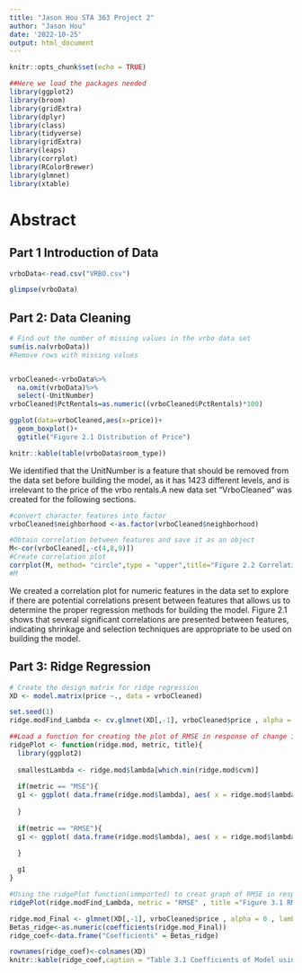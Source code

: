 ```yaml
---
title: "Jason Hou STA 363 Project 2"
author: "Jason Hou"
date: '2022-10-25'
output: html_document
---
```


```r
knitr::opts_chunk$set(echo = TRUE)
```

```r
##Here we load the packages needed
library(ggplot2)
library(broom)
library(gridExtra)
library(dplyr)
library(class)
library(tidyverse)
library(gridExtra)
library(leaps)
library(corrplot)
library(RColorBrewer)
library(glmnet)
library(xtable)
```
# Abstract

## Part 1 Introduction of Data

```r
vrboData<-read.csv("VRBO.csv")
```

```r
glimpse(vrboData)
```


## Part 2: Data Cleaning

```r
# Find out the number of missing values in the vrbo data set
sum(is.na(vrboData))
#Remove rows with missing values 


vrboCleaned<-vrboData%>%
  na.omit(vrboData)%>%
  select(-UnitNumber)
vrboCleaned$PctRentals=as.numeric((vrboCleaned$PctRentals)*100)
```

```r
ggplot(data=vrboCleaned,aes(x=price))+
  geom_boxplot()+
  ggtitle("Figure 2.1 Distribution of Price")
```

```r
knitr::kable(table(vrboData$room_type))
```

We identified that the UnitNumber is a feature that should be removed from the data set before building the model, as it has 1423 different levels, and is irrelevant to the price of the vrbo rentals.A new data set "VrboCleaned" was created for the following sections. 


```r
#convert character features into factor
vrboCleaned$neighborhood <-as.factor(vrboCleaned$neighborhood)
```

```r
#Obtain correlation between features and save it as an object
M<-cor(vrboCleaned[,-c(4,8,9)])
#Create correlation plot
corrplot(M, method= "circle",type = "upper",title="Figure 2.2 Correlation Plot of Numeric Variables in Vrbo Data Set ",mar = c(0,0,2,0))
#M
```

We created a correlation plot for numeric features in the data set to explore if there are potential correlations present between features that allows us to determine the proper regression methods for building the model. Figure 2.1 shows that several significant correlations are presented between features, indicating shrinkage and selection techniques are appropriate to be used on building the model.








## Part 3: Ridge Regression



```r
# Create the design matrix for ridge regression
XD <- model.matrix(price ~., data = vrboCleaned)
```





```r
set.seed(1)
ridge.modFind_Lambda <- cv.glmnet(XD[,-1], vrboCleaned$price , alpha = 0 , lambda = seq(from=0, to=50,by=0.05) , standardize = TRUE)
```


```r
##Load a function for creating the plot of RMSE in response of change in Lambda
ridgePlot <- function(ridge.mod, metric, title){
  library(ggplot2)
  
  smallestLambda <- ridge.mod$lambda[which.min(ridge.mod$cvm)] 
  
  if(metric == "MSE"){
  g1 <- ggplot( data.frame(ridge.mod$lambda), aes( x = ridge.mod$lambda, y = (ridge.mod$cvm))) + geom_point() + geom_vline( xintercept = smallestLambda, col = "blue" , lty = 2 ) +  labs(caption = paste("Test MSE values for Different Tuning Parameters. Smallest MSE at lambda = ", smallestLambda), title = title, y = "Test MSE", x = "Tuning Parameter")
  
  }
  
  if(metric == "RMSE"){
  g1 <- ggplot( data.frame(ridge.mod$lambda), aes( x = ridge.mod$lambda, y = sqrt(ridge.mod$cvm))) + geom_point() + geom_vline( xintercept = smallestLambda, col = "blue" , lty = 2 ) +  labs(caption = paste("Test RMSE values for Different Tuning Parameters. Smallest RMSE at lambda = ", smallestLambda), title = title, y = "Test RMSE", x = "Tuning Parameter")

  }
  
  g1
}
```


```r
#Using the ridgePlot function(immported) to creat graph of RMSE in response to Lambda
ridgePlot(ridge.modFind_Lambda, metric = "RMSE" , title ="Figure 3.1 RMSE in Response to Lambda" )

```








```r
ridge.mod_Final <- glmnet(XD[,-1], vrboCleaned$price , alpha = 0 , lambda = 13.1 , standardize = TRUE)
Betas_ridge<-as.numeric(coefficients(ridge.mod_Final))
ridge_coef<-data.frame("Coefficients" = Betas_ridge)

rownames(ridge_coef)<-colnames(XD)
knitr::kable(ridge_coef,caption = "Table 3.1 Coefficients of Model using Ridge Regression")

```


